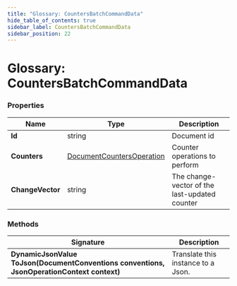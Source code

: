 ```yaml
---
title: "Glossary: CountersBatchCommandData"
hide_table_of_contents: true
sidebar_label: CountersBatchCommandData
sidebar_position: 22
---
```





# Glossary: CountersBatchCommandData
<LanguageSwitcher supportedLanguages={supportedLanguages} />
<LanguageContent language="csharp">


### Properties

| Name | Type | Description |
| ------------- | ------------- | ----- |
| **Id** | string | Document id |
| **Counters** | [DocumentCountersOperation](../client-api/operations/counters/counter-batch.mdx#documentcountersoperation) | Counter operations to perform |
| **ChangeVector** | string | The change-vector of the last-updated counter |

### Methods

| Signature | Description |
| ---------- | ----------- |
| **DynamicJsonValue ToJson(DocumentConventions conventions, JsonOperationContext context)** | Translate this instance to a Json. |


</LanguageContent>

<!---
- [Counter Batch Operation](../client-api/operations/counters/counter-batch)

-->